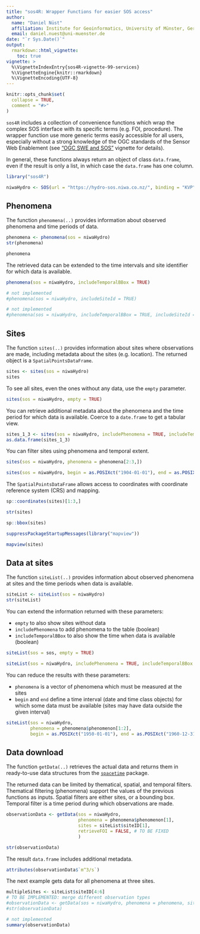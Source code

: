 ```yaml
---
title: "sos4R: Wrapper Functions for easier SOS access"
author:
  name: "Daniel Nüst"
  affiliation: Institute for Geoinformatics, University of Münster, Germany.
  email: daniel.nuest@uni-muenster.de
date: "`r Sys.Date()`"
output:
  rmarkdown::html_vignette:
    toc: true
vignette: >
  %\VignetteIndexEntry{sos4R-vignette-99-services}
  %\VignetteEngine{knitr::rmarkdown}
  %\VignetteEncoding{UTF-8}
---
```


```r
knitr::opts_chunk$set(
  collapse = TRUE,
  comment = "#>"
)
```

`sos4R` includes a collection of convenience functions which wrap the complex SOS interface with its specific terms (e.g. FOI, procedure).
The wrapper function use more generic terms easily accessible for all users, especially without a strong knowledge of the OGC standards of the Sensor Web Enablement (see ["OGC SWE and SOS"](sos4R-vignette-02-ogc-sos.html) vignette for details).

In general, these functions always return an object of class `data.frame`, even if the result is only a list, in which case the `data.frame` has one column.

```r
library("sos4R")

niwaHydro <- SOS(url = "https://hydro-sos.niwa.co.nz/", binding = "KVP", useDCPs = FALSE, version = "2.0.0")
```

## Phenomena

The function `phenomena(..)` provides information about observed phenomena and time periods of data.

```r
phenomena <- phenomena(sos = niwaHydro)
str(phenomena)
```

```r
phenomena
```

The retrieved data can be extended to the time intervals and site identifier for which data is available.

```r
phenomena(sos = niwaHydro, includeTemporalBBox = TRUE)
```

```r
# not implemented
#phenomena(sos = niwaHydro, includeSiteId = TRUE)
```

```r
# not implemented
#phenomena(sos = niwaHydro, includeTemporalBBox = TRUE, includeSiteId = TRUE)
```

## Sites

The function `sites(..)` provides information about sites where observations are made, including metadata about the sites (e.g. location).
The returned object is a `SpatialPointsDataFrame`.

```r
sites <- sites(sos = niwaHydro)
sites
```

To see all sites, even the ones without any data, use the `empty` parameter.

```r
sites(sos = niwaHydro, empty = TRUE)
```

You can retrieve additional metadata about the phenomena and the time period for which data is available.
Coerce to a `date.frame` to get a tabular view.

```r
sites_1_3 <- sites(sos = niwaHydro, includePhenomena = TRUE, includeTemporalBBox = TRUE)[1:3,]
as.data.frame(sites_1_3)
```

You can filter sites using phenomena and temporal extent.

```r
sites(sos = niwaHydro, phenomena = phenomena[2:3,])
```

```r
sites(sos = niwaHydro, begin = as.POSIXct("1904-01-01"), end = as.POSIXct("1905-12-31"))
```

The `SpatialPointsDataFrame` allows access to coordinates with coordinate reference system (CRS) and mapping.

```r
sp::coordinates(sites)[1:3,]
```

```r
str(sites)
```

```r
sp::bbox(sites)
```

```r
suppressPackageStartupMessages(library("mapview"))

mapview(sites)
```

## Data at sites

The function `siteList(..)` provides information about observed phenomena at sites and the time periods when data is available.

```r
siteList <- siteList(sos = niwaHydro)
str(siteList)
```

You can extend the information returned with these parameters:

- `empty` to also show sites without data
- `includePhenomena` to add phenomena to the table (boolean)
- `includeTemporalBBox` to also show the time when data is available (boolean)

```r
siteList(sos = sos, empty = TRUE)
```

```r
siteList(sos = niwaHydro, includePhenomena = TRUE, includeTemporalBBox = TRUE)
```

You can reduce the results with these parameters:

- `phenomena` is a vector of phenomena which must be measured at the sites
- `begin` and `end` define a time interval (date and time class objects) for which some data must be available (sites may have data outside the given interval)

```r
siteList(sos = niwaHydro,
         phenomena = phenomena$phenomenon[1:2],
         begin = as.POSIXct("1950-01-01"), end = as.POSIXct("1960-12-31"))
```

## Data download

The function `getData(..)` retrieves the actual data and returns them in ready-to-use data structures from the [`spacetime`](https://cran.r-project.org/package=spacetime) package.

The returned data can be limited by thematical, spatial, and temporal filters.
Thematical filtering (phenomena) support the values of the previous functions as inputs.
Spatial filters are either sites, or a bounding box.
Temporal filter is a time period during which observations are made.

```r
observationData <- getData(sos = niwaHydro,
                           phenomena = phenomena$phenomenon[1],
                           sites = siteList$siteID[1],
                           retrieveFOI = FALSE, # TO BE FIXED
                           )

str(observationData)
```

The result `data.frame` includes additional metadata.

```r
attributes(observationData$`m^3/s`)
```

The next example gets data for all phenomena at three sites.

```r
multipleSites <- siteList$siteID[4:6]
# TO BE IMPLEMENTED: merge different observation types
#observationData <- getData(sos = niwaHydro, phenomena = phenomena, sites = multipleSites)
#str(observationData)
```

```r
# not implemented
summary(observationData)
```
